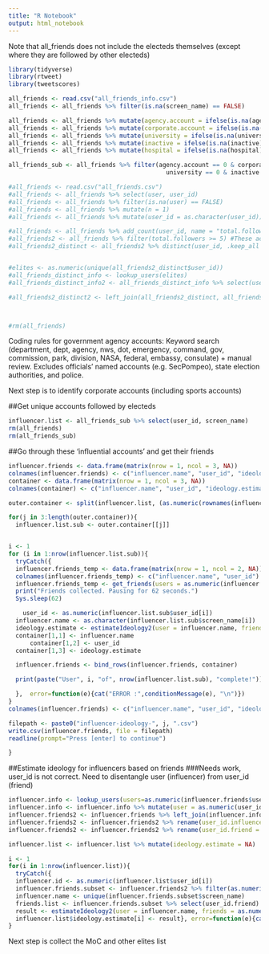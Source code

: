 ```yaml
---
title: "R Notebook"
output: html_notebook
---
```


Note that all_friends does not include the electeds themselves (except where they are followed by other electeds)

```r
library(tidyverse)
library(rtweet)
library(tweetscores)

all_friends <- read.csv("all_friends_info.csv")
all_friends <- all_friends %>% filter(is.na(screen_name) == FALSE)

all_friends <- all_friends %>% mutate(agency.account = ifelse(is.na(agency.account)==TRUE, 0, 1))
all_friends <- all_friends %>% mutate(corporate.account = ifelse(is.na(corporate.account)==TRUE, 0, 1))
all_friends <- all_friends %>% mutate(university = ifelse(is.na(university)==TRUE, 0, 1))
all_friends <- all_friends %>% mutate(inactive = ifelse(is.na(inactive)==TRUE, 0, 1))
all_friends <- all_friends %>% mutate(hospital = ifelse(is.na(hospital)==TRUE, 0, 1))

all_friends_sub <- all_friends %>% filter(agency.account == 0 & corporate.account == 0 &
                                            university == 0 & inactive == 0 & hospital == 0)

#all_friends <- read.csv("all_friends.csv") 
#all_friends <- all_friends %>% select(user, user_id)
#all_friends <- all_friends %>% filter(is.na(user) == FALSE)
#all_friends <- all_friends %>% mutate(n = 1)
#all_friends <- all_friends %>% mutate(user_id = as.character(user_id))

#all_friends <- all_friends %>% add_count(user_id, name = "total.followers")
#all_friends2 <- all_friends %>% filter(total.followers >= 5) #These accounts are followed by 3 or more electeds
#all_friends2_distinct <- all_friends2 %>% distinct(user_id, .keep_all = TRUE)


#elites <- as.numeric(unique(all_friends2_distinct$user_id))
#all_friends_distinct_info <- lookup_users(elites)
#all_friends_distinct_info2 <- all_friends_distinct_info %>% select(user_id, screen_name, description)

#all_friends2_distinct2 <- left_join(all_friends2_distinct, all_friends_distinct_info2, by = "user_id")



#rm(all_friends)
```

Coding rules for government agency accounts: Keyword search (department, dept, agency, nws, dot, emergency, command, gov, commission, park, division, NASA, federal, embassy, consulate) + manual review. Excludes officials' named accounts (e.g. SecPompeo), state election authorities, and police.

Next step is to identify corporate accounts (including sports accounts)



##Get unique accounts followed by electeds

```r
influencer.list <- all_friends_sub %>% select(user_id, screen_name)
rm(all_friends)
rm(all_friends_sub)
```

##Go through these 'influential accounts' and get their friends

```r
influencer.friends <- data.frame(matrix(nrow = 1, ncol = 3, NA))
colnames(influencer.friends) <- c("influencer.name", "user_id", "ideology.estimate")
container <- data.frame(matrix(nrow = 1, ncol = 3, NA))
colnames(container) <- c("influencer.name", "user_id", "ideology.estimate")

outer.container <- split(influencer.list, (as.numeric(rownames(influencer.list))-1) %/% 500)

for(j in 3:length(outer.container)){ 
  influencer.list.sub <- outer.container[[j]]


i <- 1
for (i in 1:nrow(influencer.list.sub)){
  tryCatch({
  influencer.friends_temp <- data.frame(matrix(nrow = 1, ncol = 2, NA))
  colnames(influencer.friends_temp) <- c("influencer.name", "user_id")
  influencer.friends_temp <- get_friends(users = as.numeric(influencer.list.sub$user_id[i]))
  print("Friends collected. Pausing for 62 seconds.")
  Sys.sleep(62)

    user_id <- as.numeric(influencer.list.sub$user_id[i])
  influencer.name <- as.character(influencer.list.sub$screen_name[i])
  ideology.estimate <- estimateIdeology2(user = influencer.name, friends =  as.numeric(influencer.friends_temp$user_id))
  container[1,1] <- influencer.name
      container[1,2] <- user_id
  container[1,3] <- ideology.estimate

  influencer.friends <- bind_rows(influencer.friends, container)

  print(paste("User", i, "of", nrow(influencer.list.sub), "complete!"))

  },  error=function(e){cat("ERROR :",conditionMessage(e), "\n")})
}
colnames(influencer.friends) <- c("influencer.name", "user_id", "ideology.estimate")

filepath <- paste0("influencer-ideology-", j, ".csv")
write.csv(influencer.friends, file = filepath)
readline(prompt="Press [enter] to continue")

}
```




##Estimate ideology for influencers based on friends
###Needs work, user_id is not correct. Need to disentangle user (influencer) from user_id (friend)

```r
influencer.info <- lookup_users(users=as.numeric(influencer.friends$user))
influencer.info <- influencer.info %>% mutate(user = as.numeric(user_id))
influencer.friends2 <- influencer.friends %>% left_join(influencer.info, by = "user")
influencer.friends2 <- influencer.friends2 %>% rename(user_id.influencer = user_id.y)
influencer.friends2 <- influencer.friends2 %>% rename(user_id.friend = user_id.x)

influencer.list <- influencer.list %>% mutate(ideology.estimate = NA)

i <- 1
for(i in 1:nrow(influencer.list)){
  tryCatch({
  influencer.id <- as.numeric(influencer.list$user_id[i])
  influencer.friends.subset <- influencer.friends2 %>% filter(as.numeric(user_id.influencer) == influencer.id)
  influencer.name <- unique(influencer.friends.subset$screen_name)
  friends.list <- influencer.friends.subset %>% select(user_id.friend)
  result <- estimateIdeology2(user = influencer.name, friends = as.numeric(friends.list$user_id.friend))
  influencer.list$ideology.estimate[i] <- result}, error=function(e){cat("ERROR :",conditionMessage(e), "\n")})
}
```

Next step is collect the MoC and other elites list
